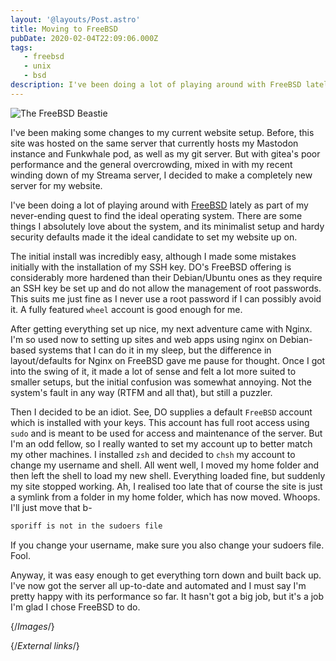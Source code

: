 ```yaml
---
layout: '@layouts/Post.astro'
title: Moving to FreeBSD
pubDate: 2020-02-04T22:09:06.000Z
tags:
   - freebsd
   - unix
   - bsd
description: I've been doing a lot of playing around with FreeBSD lately as part of my never-ending quest to find the ideal operating system. There are some things I absolutely love about the system, and its minimalist setup and hardy security defaults made it the ideal candidate to set my website up on.
---
```


![The FreeBSD Beastie][beastie]

I've been making some changes to my current website setup. Before, this site was hosted on the same server that currently hosts my Mastodon instance and Funkwhale pod, as well as my git server. But with gitea's poor performance and the general overcrowding, mixed in with my recent winding down of my Streama server, I decided to make a completely new server for
my website.

I've been doing a lot of playing around with [FreeBSD][freebsd] lately as part of my never-ending quest to find the ideal operating system. There are some things I absolutely love about the system, and its minimalist setup and hardy security defaults made it the ideal candidate to set my website up on.

The initial install was incredibly easy, although I made some mistakes initially with the installation of my SSH key. DO's FreeBSD offering is considerably more hardened than their Debian/Ubuntu ones as they require an SSH key be set up and do not allow the management of root passwords. This suits me just fine as I never use a root password if I can possibly avoid it. A fully featured `wheel` account is good enough for me.

After getting everything set up nice, my next adventure came with Nginx. I'm so used now to setting up sites and web apps using nginx on Debian-based systems that I can do it in my sleep, but the difference in layout/defaults for Nginx on FreeBSD gave me pause for thought. Once I got into the swing of it, it made a lot of sense and felt a lot more suited to smaller setups, but the initial confusion was somewhat annoying. Not the system's fault in any way (RTFM and all that), but still a puzzler.

Then I decided to be an idiot. See, DO supplies a default `FreeBSD` account which is installed with your keys. This account has full root access using `sudo` and is meant to be used for access and maintenance of the server. But I'm an odd fellow, so I really wanted to set my account up to better match my other machines. I installed `zsh` and decided to `chsh` my account to change my username and shell. All went well, I moved my home folder and then left the shell to load my new shell. Everything loaded fine, but suddenly my site stopped working. Ah, I realised too late that of course the site is just a symlink from a folder in my home folder, which has now moved. Whoops. I'll just move that b-

```bash
sporiff is not in the sudoers file
```

If you change your username, make sure you also change your sudoers file. Fool.

Anyway, it was easy enough to get everything torn down and built back up. I've now got the server all up-to-date and automated and I must say I'm pretty happy with its performance so far. It hasn't got a big job, but it's a job I'm glad I chose FreeBSD to do.

{/*Images*/}

[beastie]: /images/beastie.webp

{/*External links*/}

[freebsd]: https://freebsd.org
